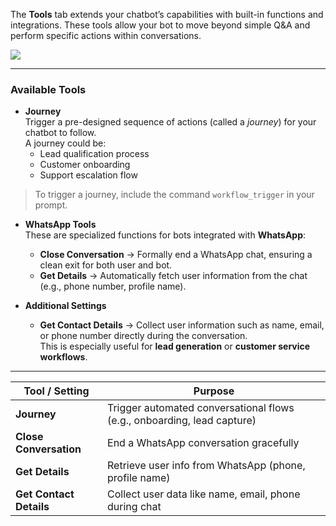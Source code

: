 

The **Tools** tab extends your chatbot’s capabilities with built-in functions and integrations. These tools allow your bot to move beyond simple Q&A and perform specific actions within conversations.

<Frame>
  <img src="/ai-agents/conversational-ai-agent/settings/tools.png" />
</Frame>

---
### Available Tools

- **Journey**  
  Trigger a pre-designed sequence of actions (called a *journey*) for your chatbot to follow.  
  A journey could be:  
  - Lead qualification process  
  - Customer onboarding   
  - Support escalation flow  

> To trigger a journey, include the command `workflow_trigger` in your prompt.

- **WhatsApp Tools**  
  These are specialized functions for bots integrated with **WhatsApp**:  
  - **Close Conversation** → Formally end a WhatsApp chat, ensuring a clean exit for both user and bot.  
  - **Get Details** → Automatically fetch user information from the chat (e.g., phone number, profile name).  

- **Additional Settings**  
  - **Get Contact Details** → Collect user information such as name, email, or phone number directly during the conversation.  
    This is especially useful for **lead generation** or **customer service workflows**.  

---

| Tool / Setting        | Purpose                                                                 |
|------------------------|-------------------------------------------------------------------------|
| **Journey**            | Trigger automated conversational flows (e.g., onboarding, lead capture) |
| **Close Conversation** | End a WhatsApp conversation gracefully                                  |
| **Get Details**        | Retrieve user info from WhatsApp (phone, profile name)                  |
| **Get Contact Details**| Collect user data like name, email, phone during chat                   |

